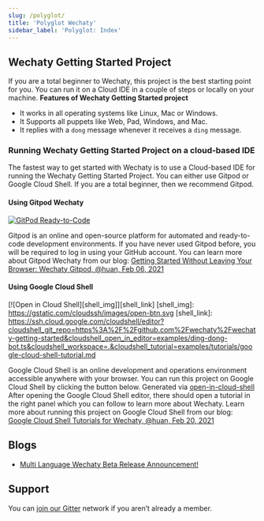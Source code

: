 ```yaml
---
slug: /polyglot/
title: 'Polyglot Wechaty'
sidebar_label: 'Polyglot: Index'
---
```


<!-- MDX import -->


<Badges />

<PolyglotTable />

## Wechaty Getting Started Project

If you are a total beginner to Wechaty, this project is the best starting point for you. You can run it on a Cloud IDE in a couple of steps or locally on your machine.
**Features of Wechaty Getting Started project**

* It works in all operating systems like Linux, Mac or Windows.
* It Supports all puppets like Web, Pad, Windows, and Mac.
* It replies with a `dong` message whenever it receives a `ding` message.

### Running Wechaty Getting Started Project on a cloud-based IDE

The fastest way to get started with Wechaty is to use a Cloud-based IDE for running the Wechaty Getting Started Project. You can either use Gitpod or Google Cloud Shell.
If you are a total beginner, then we recommend Gitpod.

#### Using Gitpod Wechaty

[![GitPod Ready-to-Code][gitpod_img]][gitpod_link]

[gitpod_img]: https://img.shields.io/badge/Gitpod-Ready--to--Code-blue?logo=gitpod
[gitpod_link]: https://gitpod.io/#https://github.com/wechaty/wechaty-getting-started

Gitpod is an online and open-source platform for automated and ready-to-code development environments. If you have never used Gitpod before, you will be required to log in using your GitHub account.
You can learn more about Gitpod  Wechaty from our blog: [Getting Started Without Leaving Your Browser: Wechaty Gitpod, @huan, Feb 06, 2021](https://wechaty.js.org/2021/02/06/wechaty-getting-started-without-leave-your-browser/)

#### Using Google Cloud Shell

[![Open in Cloud Shell][shell_img]][shell_link]
[shell_img]: https://gstatic.com/cloudssh/images/open-btn.svg
[shell_link]: https://ssh.cloud.google.com/cloudshell/editor?cloudshell_git_repo=https%3A%2F%2Fgithub.com%2Fwechaty%2Fwechaty-getting-started&cloudshell_open_in_editor=examples/ding-dong-bot.ts&cloudshell_workspace=.&cloudshell_tutorial=examples/tutorials/google-cloud-shell-tutorial.md

Google Cloud Shell is an online development and operations environment accessible anywhere with your browser. You can run this project on Google Cloud Shell by clicking the button below.
Generated via [open-in-cloud-shell](https://cloud.google.com/shell/docs/open-in-cloud-shell)
After opening the Google Cloud Shell editor, there should open a tutorial in the right panel which you can follow to learn more about Wechaty.
Learn more about running this project on Google Cloud Shell from our blog: [Google Cloud Shell Tutorials for Wechaty, @huan, Feb 20, 2021](https://wechaty.js.org/2021/02/20/google-cloud-shell-tutorials/)

## Blogs

- [Multi Language Wechaty Beta Release Announcement!](https://wechaty.js.org/2020/06/19/multi-language-wechaty-beta-release/)

## Support

You can [join our Gitter](https://gitter.im/wechaty/wechaty) network if you aren’t already a member.
